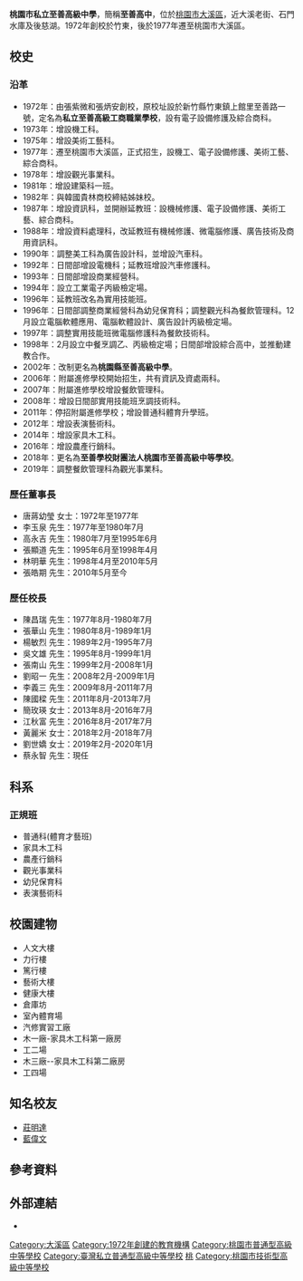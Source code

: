 {{Unreferenced|time=2020-12-08T06:54:57+00:00}}
{{Infobox School
| name        = 桃園市私立至善高級中學
| other_name  = Jhih Shan High School
| image       =
| motto       =  尊重、有禮、負責、榮譽
| established = 1972年
| type        = 私立[[普通型高級中學|普通型高級中學]]附設專業群科
| affiliation = 
| legal_person = 至善學校財團法人
| district    = {{TWN}}[[桃園市|桃園市]][[大溪區|大溪區]]
| grades      = 三年制
| chairman_label   = 董事長
| chairman = 張皓期
| principal   = 蔡永智
| number = 886-3-3887528
| college     = 
| faculty     = 
| staff       = 
| athletics   = 
| conference  = 
| colors      = 
| mascot      = 
| magazine    =  《至善青年》
| address     = {{ROC}} 33557桃園市大溪區康莊路645號No.645, Kangzhuang Rd., Daxi Township, Taoyuan County 335, Taiwan (R.O.C.)
| coordinates  = {{Coord|24.867423|121.284946|display=inline,title}}
| pushpin_map  = Taiwan Taoyuan
| fax         =  
| mail        = 
| website     = http://www.lovejs.tw/
}}
'''桃園市私立至善高級中學'''，簡稱'''至善高中'''，位於[[桃園市|桃園市]][[大溪區|大溪區]]，近大溪老街、石門水庫及後慈湖。1972年創校於竹東，後於1977年遷至桃園市大溪區。

==校史==

===沿革===
*1972年：由張紫微和張炳安創校，原校址設於新竹縣竹東鎮上館里至善路一號，定名為'''私立至善高級工商職業學校'''，設有電子設備修護及綜合商科。
*1973年：增設機工科。
*1975年：增設美術工藝科。
*1977年：遷至桃園市大溪區，正式招生，設機工、電子設備修護、美術工藝、綜合商科。
*1978年：增設觀光事業科。
*1981年：增設建築科一班。
*1982年：與韓國貴林商校締結姊妹校。
*1987年：增設資訊科，並開辦延教班：設機械修護、電子設備修護、美術工藝、綜合商科。
*1988年：增設資料處理科，改延教班有機械修護、微電腦修護、廣告技術及商用資訊科。
*1990年：調整美工科為廣告設計科，並增設汽車科。
*1992年：日間部增設電機科；延教班增設汽車修護科。
*1993年：日間部增設商業經營科。
*1994年：設立工業電子丙級檢定場。
*1996年：延教班改名為實用技能班。
*1996年：日間部調整商業經營科為幼兒保育科；調整觀光科為餐飲管理科。12月設立電腦軟體應用、電腦軟體設計、廣告設計丙級檢定場。
*1997年：調整實用技能班微電腦修護科為餐飲技術科。
*1998年：2月設立中餐烹調乙、丙級檢定場；日間部增設綜合高中，並推動建教合作。
*2002年：改制更名為'''桃園縣至善高級中學'''。
*2006年：附屬進修學校開始招生，共有資訊及資處兩科。
*2007年：附屬進修學校增設餐飲管理科。
*2008年：增設日間部實用技能班烹調技術科。
*2011年：停招附屬進修學校；增設普通科體育升學班。
*2012年：增設表演藝術科。
*2014年：增設家具木工科。
*2016年：增設農產行銷科。
*2018年：更名為'''至善學校財團法人桃園市至善高級中等學校'''。
*2019年：調整餐飲管理科為觀光事業科。

===歷任董事長===
*唐蔣幼瑩 女士：1972年至1977年
*李玉泉 先生：1977年至1980年7月
*高永吉 先生：1980年7月至1995年6月
*張顯道 先生：1995年6月至1998年4月
*林明華 先生：1998年4月至2010年5月
*張皓期 先生：2010年5月至今

===歷任校長===
*陳昌瑞 先生：1977年8月-1980年7月
*張華山 先生：1980年8月-1989年1月
*楊敏烈 先生：1989年2月-1995年7月
*吳文雄 先生：1995年8月-1999年1月
*張南山 先生：1999年2月-2008年1月
*劉昭一 先生：2008年2月-2009年1月
*李義三 先生：2009年8月-2011年7月
*陳國樑 先生：2011年8月-2013年7月
*簡玫瑛 女士：2013年8月-2016年7月
*江秋富 先生：2016年8月-2017年7月
*黃麗米 女士：2018年2月-2018年7月
*劉世嬌 女士：2019年2月-2020年1月
*蔡永智 先生：現任

==科系==

===正規班===
*普通科(體育才藝班)
*家具木工科
*農產行銷科
*觀光事業科
*幼兒保育科
*表演藝術科

==校園建物==
*人文大樓
*力行樓
*篤行樓
*藝術大樓
*健康大樓
*倉庫坊
*室內體育場
*汽修實習工廠
*木一廠-家具木工科第一廠房
*工二場 
*木三廠--家具木工科第二廠房
*工四場

== 知名校友 ==
*[[莊明達|莊明達]]
*[https://www.mirrormedia.mg/story/20210709cnt004/ 藍偉文] {{Wayback|url=https://www.mirrormedia.mg/story/20210709cnt004/ |date=20211211103804 }}

== 參考資料 ==
{{reflist}}

== 外部連結 ==
*{{Official website|http://www.lovejs.tw/}}

{{桃園市高級中等學校}}

[[Category:大溪區|Category:大溪區]]
[[Category:1972年創建的教育機構|Category:1972年創建的教育機構]]
[[Category:桃園市普通型高級中等學校|Category:桃園市普通型高級中等學校]]
[[Category:臺灣私立普通型高級中等學校|Category:臺灣私立普通型高級中等學校]]
[[Category:臺灣原住民實驗教育與重點學校|桃]]
[[Category:桃園市技術型高級中等學校|Category:桃園市技術型高級中等學校]]